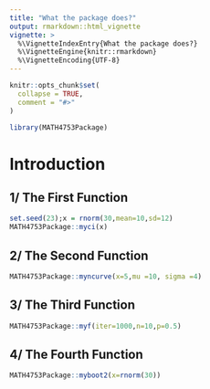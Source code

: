 ```yaml
---
title: "What the package does?"
output: rmarkdown::html_vignette
vignette: >
  %\VignetteIndexEntry{What the package does?}
  %\VignetteEngine{knitr::rmarkdown}
  %\VignetteEncoding{UTF-8}
---
```


```r
knitr::opts_chunk$set(
  collapse = TRUE,
  comment = "#>"
)
```

```r
library(MATH4753Package)
```

# Introduction 

## 1/ The First Function
```r
set.seed(23);x = rnorm(30,mean=10,sd=12)
MATH4753Package::myci(x)
```

## 2/ The Second Function
```r
MATH4753Package::myncurve(x=5,mu =10, sigma =4)
```

## 3/ The Third Function
```r
MATH4753Package::myf(iter=1000,n=10,p=0.5)
```

## 4/ The Fourth Function
```r
MATH4753Package::myboot2(x=rnorm(30))
```
